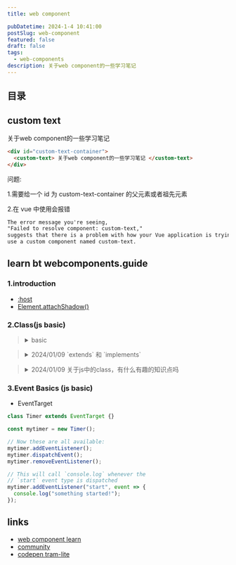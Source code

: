 ```yaml
---
title: web component

pubDatetime: 2024-1-4 10:41:00
postSlug: web-component
featured: false
draft: false
tags:
  - web-components
description: 关于web component的一些学习笔记
---
```


## 目录

## custom text

<div id="custom-text-container">
  <custom-text>关于web component的一些学习笔记</custom-text>
</div>

```html
<div id="custom-text-container">
  <custom-text> 关于web component的一些学习笔记 </custom-text>
</div>
```

问题:

1.需要给一个 id 为 custom-text-container 的父元素或者祖先元素

2.在 vue 中使用会报错

```txt
The error message you're seeing,
"Failed to resolve component: custom-text,"
suggests that there is a problem with how your Vue application is trying to register or
use a custom component named custom-text.
```

## learn bt webcomponents.guide

### 1.introduction


<stop-watch role="timer"></stop-watch>

- [:host](https://developer.mozilla.org/zh-CN/docs/Web/CSS/:host)
- [Element.attachShadow()](https://developer.mozilla.org/zh-CN/docs/Web/API/Element/attachShadow)

### 2.Class(js basic)

<blockquote>

<details class="xing-cao">
<summary>basic</summary>

- 定义一个类

```js
class Point {}

const Point = class {};

console.log(class {});
```

- 使用instanceof 判断类型

```js
// creates a new `Point` object
const mypoint = new Point();

// Check `mypoint` is an `instanceof` `Point`
console.assert(mypoint instanceof Point);
```

- 定义public api

```js
class Point {
  // Public "Fields"
  x = 0;
  y = 0;

  // This is called whenever `new Point()` is called
  constructor(x, y) {
    // A class instance refers to itself with `this`.
    this.x = x;
    this.y = y;
  }

  // Methods
  translate(deltaX, deltaY) {
    this.x += deltaX;
    this.y += deltaY;
  }

  equals(otherPoint) {
    return this.x === otherPoint.x && this.y === otherPoint.y;
  }

  // This is a "well known" method, called whenever
  // a `Point` is converted to a `String`
  toString() {
    return `(${x}, ${y})`;
  }
}

const mypoint = new Point(1, 1);
mypoint.translate(5, 5);

console.assert(mypoint.equals(new Point(6, 6)));

// String(mypoint) is the equivalent of mypoint.toString()
console.assert(String(mypoint) === "(6, 6)");
```

- 类还可以使用 get \<name>() 或 set \<name>() 使用元属性派生新状态。这些方法作用
  与属性类似，但您可以向它们添加自定义逻辑，定义使用现有类数据生成的新属性
  价值。如果您定义 get \<name> 而没有 set \<name> ，则该属性将为只读。

```js
class Point {
  x = 0;
  y = 0;
  constructor(x, y) {
    this.x = x;
    this.y = y;
  }

  get isEmpty() {
    return this.x === 0 && this.y === 0;
  }
}
const mypoint = new Point(0, 0);
console.assert(mypoint.isEmpty);
// This will throw an Error
mypoint.isEmpty = false;
```

- 定义私有API
- [js class private suger](https://developer.mozilla.org/zh-CN/docs/Web/JavaScript/Reference/Classes/Private_properties)

```js
class CaseChange {
  #original = "";
  constructor(original) {
    this.#original = original;
  }

  upper() {
    return this.#original.toUpperCase();
  }

  lower() {
    return this.#original.toLowerCase();
  }
}

const myupper = new CaseChange("Hello World");

console.assert(myupper.upper() === "HELLO WORLD");
console.assert(myupper.lower() === "hello world");

// This will throw an error
// private fields can't be used outside a class
console.log(myupper.#original);

// This will also throw an error
myupper.#original = "Hello";
```

- 私有状态和公有方法实现相应功能呢

```js
class Timer {
  #startTime = Date.now();

  get startTime() {
    return this.#startTime;
  }

  set startTime(newTime) {
    this.#startTime = newTime;
    this.resetTimer();
  }

  resetTimer() {
    console.log("Timer has been reset");
  }
}
const mytimer = new Timer();
console.assert(mytimer.startTime === Date.now());
mytimer.startTime = 0;
// Will log "Timer has been reset"
```

- 拓展类
- [extends](https://developer.mozilla.org/zh-CN/docs/Web/JavaScript/Reference/Classes/extends)

```js
class Point {
  constructor(x, y) {
    this.x = 0;
    this.y = 0;
  }

  equals(otherPoint) {
    return this.x === otherPoint.x && this.y === otherPoint.y;
  }
}

class Point3D extends Point {
  constructor(x, y, z) {
    super(x, y);
    this.z = z;
  }

  equals(otherPoint) {
    return super.equals(otherPoint) && this.z === otherPoint.z;
  }
}
```

</details>

</blockquote>

<blockquote>
<details>
<summary>2024/01/09 `extends` 和 `implements`</summary>

在 JavaScript 和 TypeScript 中，`extends` 和 `implements` 都与类的继承和实现相关，但它们的用途和语义有所不同。以下是它们的主要区别和联系：

### 在 JavaScript 中：

1. **`extends`**：

   - `extends` 关键字用于创建一个子类，该子类继承了父类的属性和方法。
   - 子类可以使用 `super` 关键字调用父类的构造函数和方法。
   - 这是原型继承的一种形式。

   ```js
   class Animal {
     constructor(name) {
       this.name = name;
     }

     speak() {
       console.log(`${this.name} makes a noise.`);
     }
   }

   class Dog extends Animal {
     speak() {
       super.speak(); // 调用父类的 speak 方法
       console.log(`${this.name} barks.`);
     }
   }

   const dog = new Dog("Rex");
   dog.speak(); // 输出：Rex makes a noise.  Rex barks.
   ```

### 在 TypeScript 中：

1. **`extends`**：

   - TypeScript 的 `extends` 与 JavaScript 中的相同，用于类继承。
   - 在 TypeScript 中，除了从父类继承属性和方法外，子类还可以添加额外的属性和方法。

   ```typescript
   class Animal {
     constructor(public name: string) {}

     speak() {
       console.log(`${this.name} makes a noise.`);
     }
   }

   class Dog extends Animal {
     speak() {
       super.speak();
       console.log(`${this.name} barks.`);
     }
   }

   const dog = new Dog("Rex");
   dog.speak(); // 输出：Rex makes a noise.  Rex barks.
   ```

2. **`implements`**：

   - `implements` 关键字用于确保类满足特定的接口（也可以称为协议或合约）的要求。
   - 当一个类实现了一个接口时，它必须提供该接口定义的所有属性和方法。

   ```typescript
   interface Animal {
     name: string;
     speak(): void;
   }

   class Dog implements Animal {
     constructor(public name: string) {}

     speak() {
       console.log(`${this.name} barks.`);
     }
   }

   const dog: Animal = new Dog("Rex");
   dog.speak(); // 输出：Rex barks.
   ```

### 联系：

- 无论是在 JavaScript 还是 TypeScript 中，`extends` 都用于类继承，而 `implements` 则用于实现接口。
- 在 TypeScript 中，使用 `extends` 时，你可以同时继承多个类（但只能继承一个基类），而 `implements` 可以实现多个接口。
- 通过使用 `extends` 和 `implements`，你可以在 TypeScript 中实现更加严格和类型安全的类和接口结构。

总之，`extends` 和 `implements` 在 JavaScript 和 TypeScript 中都是类和对象继承和实现的关键字，但它们的主要用途和语义略有不同。

</details>
</blockquote>

<blockquote>

<details>
<summary>2024/01/09 关于js中的class，有什么有趣的知识点吗</summary>
JavaScript 的 `class` 语法是 ES6 (ECMAScript 2015) 新增的，它为 JavaScript 提供了一种更加面向对象的编程方式。以下是一些关于 JavaScript 中 `class` 的有趣知识点：

1. **类是函数**：在技术上，JavaScript 中的类仍然是函数。当你使用 `class` 关键字声明一个类时，它实际上是一个函数。例如，`typeof ClassName` 会返回 `"function"`。

2. **类的方法默认是不可枚举的**：在传统的 JavaScript 构造函数中，添加到原型的方法是可枚举的，这意味着它们会出现在对象的 `for...in` 循环中。但是，类的方法默认是不可枚举的。

3. **类可以继承其他类**：使用 `extends` 关键字，一个类可以继承另一个类的属性和方法。

4. **构造函数**：类可以有一个特殊的方法名为 `constructor`，它是一个构造函数，用于初始化新创建的对象。

5. **静态方法**：使用 `static` 关键字可以定义一个静态方法，这意味着该方法直接与类本身关联，而不是与类的实例关联。

6. **Getter 和 Setter**：类中可以使用 `get` 和 `set` 关键字定义 getter 和 setter 方法，这允许你在访问或修改属性时执行特定的行为。

7. **继承内建对象**：在 JavaScript 中，你可以继承内建的对象（如 `Array`、`Error` 等）并扩展它们以创建自定义的子类。

8. **原型链**：虽然 `class` 语法为 JavaScript 添加了类似于其他面向对象语言的语法，但在内部，它仍然使用原型链来实现继承。

9. **`new` 关键字**：使用 `new` 关键字实例化类会自动调用构造函数，创建一个新的对象，并将其设置为 `this`。

10. **类表达式**：除了使用 `class` 声明，JavaScript 还支持类表达式，这允许你在运行时动态地创建类。

总的来说，JavaScript 中的 `class` 语法为开发者提供了一种更加结构化和面向对象的编程方式，使得代码更加清晰和可维护。

</details>

</blockquote>

### 3.Event Basics (js basic)

- EventTarget

```js
class Timer extends EventTarget {}

const mytimer = new Timer();

// Now these are all available:
mytimer.addEventListener();
mytimer.dispatchEvent();
mytimer.removeEventListener();

// This will call `console.log` whenever the
// `start` event type is dispatched
mytimer.addEventListener("start", event => {
  console.log("something started!");
});
```

## links

- [web component learn](https://webcomponents.guide/learn/)
- [community](https://mastodon.online/tags/WebComponents)
- [codepen tram-lite](https://codepen.io/JRJurman/pen/BaboYKM?editors=1000)

```

```

